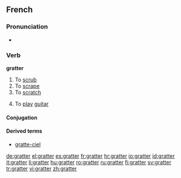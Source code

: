 ==French==

===Pronunciation===
* {{audio|Fr-gratter.ogg|Audio}}

===Verb===
'''gratter'''

# To [[scrub]]
# To [[scrape]]
# To [[scratch]]
# {{colloquial|lang=fr}} To [[play]] [[guitar]]

====Conjugation====
{{fr-conj-er|gratt|avoir}}

====Derived terms====
*[[gratte-ciel]]

[[de:gratter]]
[[el:gratter]]
[[es:gratter]]
[[fr:gratter]]
[[hr:gratter]]
[[io:gratter]]
[[id:gratter]]
[[it:gratter]]
[[li:gratter]]
[[hu:gratter]]
[[ro:gratter]]
[[ru:gratter]]
[[fi:gratter]]
[[sv:gratter]]
[[tr:gratter]]
[[vi:gratter]]
[[zh:gratter]]
